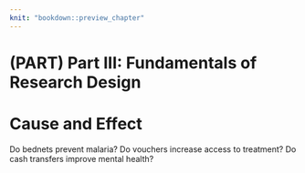 ```yaml
--- 
knit: "bookdown::preview_chapter"
---
```


# (PART) Part III: Fundamentals of Research Design {-}

# Cause and Effect {#causeeffect}

Do bednets prevent malaria? Do vouchers increase access to treatment? Do cash transfers improve mental health?

